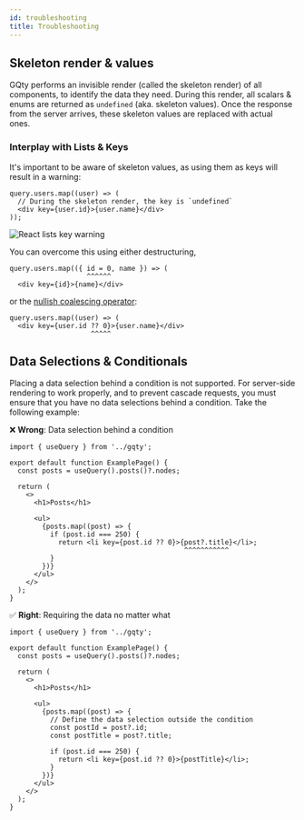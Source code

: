 ```yaml
---
id: troubleshooting
title: Troubleshooting
---
```


## Skeleton render & values

GQty performs an invisible render (called the skeleton render) of all components, to identify the data they need. During this render, all scalars & enums are returned as `undefined` (aka. skeleton values).
Once the response from the server arrives, these skeleton values are replaced with actual ones.

### Interplay with Lists & Keys

It's important to be aware of skeleton values, as using them as keys will result in a warning:

```tsx
query.users.map((user) => (
  // During the skeleton render, the key is `undefined`
  <div key={user.id}>{user.name}</div>
));
```

![React lists key warning](/img/react-key-warning.png)

You can overcome this using either destructuring,

```tsx
query.users.map(({ id = 0, name }) => (
                   ^^^^^^
  <div key={id}>{name}</div>
```

or the [nullish coalescing operator](https://developer.mozilla.org/en-US/docs/Web/JavaScript/Reference/Operators/Nullish_coalescing_operator):

```tsx
query.users.map((user) => (
  <div key={user.id ?? 0}>{user.name}</div>
                    ^^^^^
```

## Data Selections & Conditionals

Placing a data selection behind a condition is not supported. For server-side rendering to work properly, and to prevent cascade requests, you must ensure that you have no data selections behind a condition. Take the following example:

❌ **Wrong**: Data selection behind a condition

```tsx
import { useQuery } from '../gqty';

export default function ExamplePage() {
  const posts = useQuery().posts()?.nodes;

  return (
    <>
      <h1>Posts</h1>

      <ul>
        {posts.map((post) => {
          if (post.id === 250) {
            return <li key={post.id ?? 0}>{post?.title}</li>;
                                           ^^^^^^^^^^^
          }
        })}
      </ul>
    </>
  );
}
```

✅ **Right**: Requiring the data no matter what

```tsx
import { useQuery } from '../gqty';

export default function ExamplePage() {
  const posts = useQuery().posts()?.nodes;

  return (
    <>
      <h1>Posts</h1>

      <ul>
        {posts.map((post) => {
          // Define the data selection outside the condition
          const postId = post?.id;
          const postTitle = post?.title;

          if (post.id === 250) {
            return <li key={post.id ?? 0}>{postTitle}</li>;
          }
        })}
      </ul>
    </>
  );
}
```
